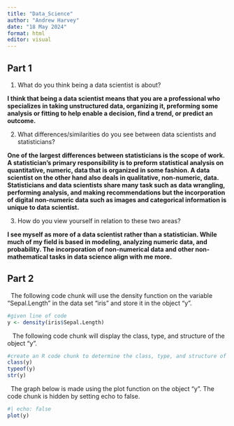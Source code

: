 ```yaml
---
title: "Data_Science"
author: "Andrew Harvey"
date: "18 May 2024"
format: html
editor: visual
---
```


## Part 1
1. What do you think being a data scientist is about?

**I think that being a data scientist means that you are a professional who specializes in taking unstructured data, organizing it, preforming some analysis or fitting to help enable a decision, find a trend, or predict an outcome. **

2. What differences/similarities do you see between data scientists and statisticians?

**One of the largest differences between statisticians is the scope of work. A statistician's primary responsibility is to preform statistical analysis on quantitative, numeric, data that is organized in some fashion. A data scientist on the other hand also deals in qualitative, non-numeric, data. Statisticians and data scientists share many task such as data wrangling, performing analysis, and making recommendations but the incorporation of digital non-numeric data such as images and categorical information is unique to data scientist. **

3. How do you view yourself in relation to these two areas?

**I see myself as more of a data scientist rather than a statistician. While much of my field is based in modeling, analyzing numeric data, and probability. The incorporation of non-numerical data and other non-mathematical tasks in data science align with me more.  **

## Part 2

|   The following code chunk will use the density function on the variable "Sepal.Length" in the data set "iris" and store it in the object "y".
```r
#given line of code
y <- density(iris$Sepal.Length)
```

|    The following code chunk will display the class, type, and structure of the object "y".

```r
#create an R code chunk to determine the class, type, and structure of the object y
class(y)
typeof(y)
str(y)
```
|   The graph below is made using the plot function on the object "y". The code chunk is hidden by setting echo to false. 
```r
#| echo: false
plot(y)
```